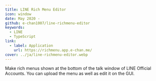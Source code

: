 ```yaml
---
title: LINE Rich Menu Editor
icon: window
date: May 2020 -
github: e-chan1007/line-richmenu-editor
keywords:
  - LINE
  - TypeScript
link:
  - label: Application
    url: https://richmenu.app.e-chan.me/
cover: ../ja/line-richmenu-editor.webp
---
```


Make rich menus shown at the bottom of the talk window of LINE Official Accounts.
You can upload the menu as well as edit it on the GUI.
